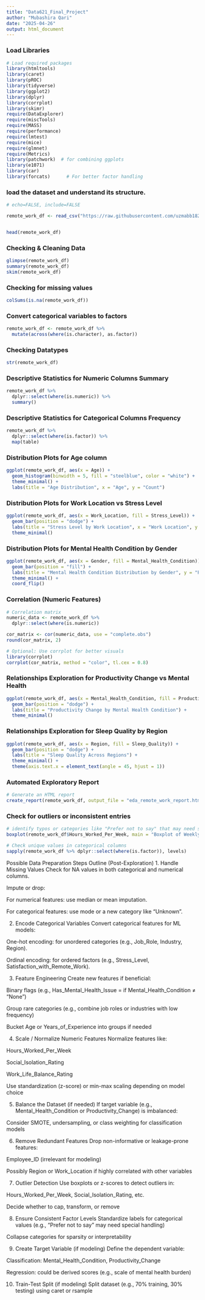 ```yaml
---
title: "Data621_Final_Project"
author: "Mubashira Qari"
date: "2025-04-26"
output: html_document
---
```



### Load Libraries

```r
# Load required packages
library(htmltools)
library(caret)
library(pROC)
library(tidyverse)
library(ggplot2)
library(dplyr)
library(corrplot)
library(skimr)
require(DataExplorer)
require(miscTools)
require(MASS)
require(performance)
require(lmtest)
require(mice)
require(glmnet)
require(Metrics) 
library(patchwork)  # for combining ggplots
library(e1071)
library(car)
library(forcats)      # For better factor handling

```

###  load the dataset and understand its structure.

```r
# echo=FALSE, include=FALSE

remote_work_df <- read_csv("https://raw.githubusercontent.com/uzmabb182/Data_621/refs/heads/main/Final_Project/Impact_of_Remote_Work_on_Mental_Health.csv")


head(remote_work_df)

```

### Checking & Cleaning Data

```r
glimpse(remote_work_df)
summary(remote_work_df)
skim(remote_work_df)
```

### Checking for missing values

```r

colSums(is.na(remote_work_df))

```
### Convert categorical variables to factors

```r

remote_work_df <- remote_work_df %>%
  mutate(across(where(is.character), as.factor))

```

### Checking Datatypes

```r
str(remote_work_df)
```
### Descriptive Statistics for Numeric Columns Summary

```r
remote_work_df %>%
  dplyr::select(where(is.numeric)) %>%
  summary()
```
### Descriptive Statistics for Categorical Columns Frequency

```r

remote_work_df %>%
  dplyr::select(where(is.factor)) %>%
  map(table)

```

### Distribution Plots for Age column

```r
ggplot(remote_work_df, aes(x = Age)) +
  geom_histogram(binwidth = 5, fill = "steelblue", color = "white") +
  theme_minimal() +
  labs(title = "Age Distribution", x = "Age", y = "Count")

```
### Distribution Plots for Work Location vs Stress Level

```r
ggplot(remote_work_df, aes(x = Work_Location, fill = Stress_Level)) +
  geom_bar(position = "dodge") +
  labs(title = "Stress Level by Work Location", x = "Work Location", y = "Count") +
  theme_minimal()

```
### Distribution Plots for Mental Health Condition by Gender

```r
ggplot(remote_work_df, aes(x = Gender, fill = Mental_Health_Condition)) +
  geom_bar(position = "fill") +
  labs(title = "Mental Health Condition Distribution by Gender", y = "Proportion") +
  theme_minimal() +
  coord_flip()

```
### Correlation (Numeric Features)

```r
# Correlation matrix
numeric_data <- remote_work_df %>%
  dplyr::select(where(is.numeric))

cor_matrix <- cor(numeric_data, use = "complete.obs")
round(cor_matrix, 2)

# Optional: Use corrplot for better visuals
library(corrplot)
corrplot(cor_matrix, method = "color", tl.cex = 0.8)

```
### Relationships Exploration for Productivity Change vs Mental Health

```r
ggplot(remote_work_df, aes(x = Mental_Health_Condition, fill = Productivity_Change)) +
  geom_bar(position = "dodge") +
  labs(title = "Productivity Change by Mental Health Condition") +
  theme_minimal()

```
###  Relationships Exploration for Sleep Quality by Region

```r
ggplot(remote_work_df, aes(x = Region, fill = Sleep_Quality)) +
  geom_bar(position = "dodge") +
  labs(title = "Sleep Quality Across Regions") +
  theme_minimal() +
  theme(axis.text.x = element_text(angle = 45, hjust = 1))

```
### Automated Exploratory Report 

```r
# Generate an HTML report
create_report(remote_work_df, output_file = "eda_remote_work_report.html")

```
### Check for outliers or inconsistent entries


```r
# identify typos or categories like "Prefer not to say" that may need special handling
boxplot(remote_work_df$Hours_Worked_Per_Week, main = "Boxplot of Weekly Hours Worked")

# Check unique values in categorical columns
sapply(remote_work_df %>% dplyr::select(where(is.factor)), levels)

```
Possible Data Preparation Steps Outline (Post-Exploration)
1. Handle Missing Values
Check for NA values in both categorical and numerical columns.

Impute or drop:

For numerical features: use median or mean imputation.

For categorical features: use mode or a new category like "Unknown".

2. Encode Categorical Variables
Convert categorical features for ML models:

One-hot encoding: for unordered categories (e.g., Job_Role, Industry, Region).

Ordinal encoding: for ordered factors (e.g., Stress_Level, Satisfaction_with_Remote_Work).

3. Feature Engineering
Create new features if beneficial:

Binary flags (e.g., Has_Mental_Health_Issue = if Mental_Health_Condition ≠ "None")

Group rare categories (e.g., combine job roles or industries with low frequency)

Bucket Age or Years_of_Experience into groups if needed

4. Scale / Normalize Numeric Features
Normalize features like:

Hours_Worked_Per_Week

Social_Isolation_Rating

Work_Life_Balance_Rating

Use standardization (z-score) or min-max scaling depending on model choice

5. Balance the Dataset (if needed)
If target variable (e.g., Mental_Health_Condition or Productivity_Change) is imbalanced:

Consider SMOTE, undersampling, or class weighting for classification models

6. Remove Redundant Features
Drop non-informative or leakage-prone features:

Employee_ID (irrelevant for modeling)

Possibly Region or Work_Location if highly correlated with other variables

7. Outlier Detection
Use boxplots or z-scores to detect outliers in:

Hours_Worked_Per_Week, Social_Isolation_Rating, etc.

Decide whether to cap, transform, or remove

8. Ensure Consistent Factor Levels
Standardize labels for categorical values (e.g., "Prefer not to say" may need special handling)

Collapse categories for sparsity or interpretability

9. Create Target Variable (if modeling)
Define the dependent variable:

Classification: Mental_Health_Condition, Productivity_Change

Regression: could be derived scores (e.g., scale of mental health burden)

10. Train-Test Split (if modeling)
Split dataset (e.g., 70% training, 30% testing) using caret or rsample


